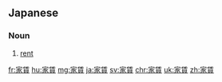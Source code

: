==Japanese==
{{ja-kanjitab|や|ちん|yomi=y}}

===Noun===
{{ja-noun|やちん}}

# [[rent]]

[[fr:家賃]]
[[hu:家賃]]
[[mg:家賃]]
[[ja:家賃]]
[[sv:家賃]]
[[chr:家賃]]
[[uk:家賃]]
[[zh:家賃]]